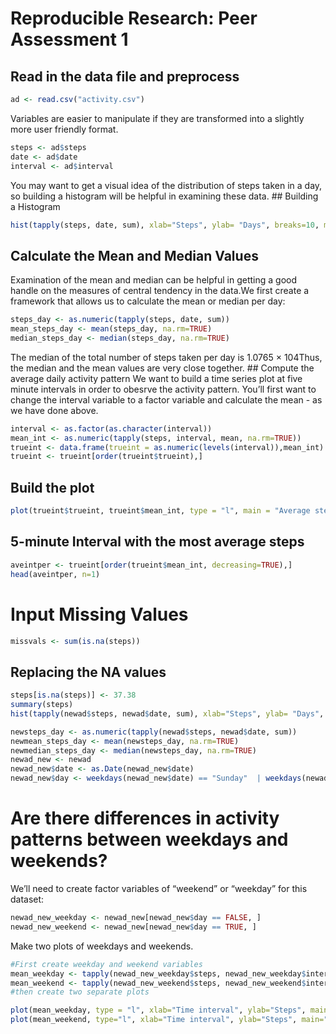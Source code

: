 # Reproducible Research: Peer Assessment 1

## Read in the data file and preprocess
```r
ad <- read.csv("activity.csv")
```
Variables are easier to manipulate if they are transformed into a slightly more user friendly format.
```r
steps <- ad$steps
date <- ad$date
interval <- ad$interval
```
You may want to get a visual idea of the distribution of steps taken in a day, so building a histogram will be helpful in examining these data.
## Building a Histogram
```r
hist(tapply(steps, date, sum), xlab="Steps", ylab= "Days", breaks=10, main="Steps taken on a Daily basis")
```
## Calculate the Mean and Median Values
Examination of the mean and median can be helpful in getting a good handle on the measures of central tendency in the data.We first create a framework that allows us to calculate the mean or median per day:
```r
steps_day <- as.numeric(tapply(steps, date, sum))
mean_steps_day <- mean(steps_day, na.rm=TRUE)
median_steps_day <- median(steps_day, na.rm=TRUE)
```
The median of the total number of steps taken per day is 1.0765 × 104Thus, the median and the mean values are very close together.
## Compute the average daily activity pattern
We want to build a time series plot at five minute intervals in order to obesrve the activity pattern.  You'll first want to change the interval variable to a factor variable and calculate the mean - as we have done above.
```r
interval <- as.factor(as.character(interval))
mean_int <- as.numeric(tapply(steps, interval, mean, na.rm=TRUE))
trueint <- data.frame(trueint = as.numeric(levels(interval)),mean_int)
trueint <- trueint[order(trueint$trueint),]
```
## Build the plot
```r
plot(trueint$trueint, trueint$mean_int, type = "l", main = "Average steps per minute", xlab="Time of Day", ylab="Mean Steps")
```
## 5-minute Interval with the most average steps
```r
aveintper <- trueint[order(trueint$mean_int, decreasing=TRUE),]
head(aveintper, n=1)
```

# Input Missing Values
```r
missvals <- sum(is.na(steps))
```
## Replacing the NA values
```r
steps[is.na(steps)] <- 37.38
summary(steps)
hist(tapply(newad$steps, newad$date, sum), xlab="Steps", ylab= "Days", breaks=10, main="Steps taken on a Daily basis")
```
```r
newsteps_day <- as.numeric(tapply(newad$steps, newad$date, sum))
newmean_steps_day <- mean(newsteps_day, na.rm=TRUE)
newmedian_steps_day <- median(newsteps_day, na.rm=TRUE)
newad_new <- newad
newad_new$date <- as.Date(newad_new$date)
newad_new$day <- weekdays(newad_new$date) == "Sunday"  | weekdays(newad_new$date) == "Saturday"
```
# Are there differences in activity patterns between weekdays and weekends?
We'll need to create factor variables of “weekend” or “weekday” for this dataset:
```r
newad_new_weekday <- newad_new[newad_new$day == FALSE, ]
newad_new_weekend <- newad_new[newad_new$day == TRUE, ]
```
Make two plots of weekdays and weekends.
```r
#First create weekday and weekend variables
mean_weekday <- tapply(newad_new_weekday$steps, newad_new_weekday$interval, mean)
mean_weekend <- tapply(newad_new_weekend$steps, newad_new_weekend$interval, mean)
#then create two separate plots
```

```r
plot(mean_weekday, type = "l", xlab="Time interval", ylab="Steps", main="Weekday activity", col="darkblue")
plot(mean_weekend, type="l", xlab="Time interval", ylab="Steps", main="Weekend activity", col="red")
```
